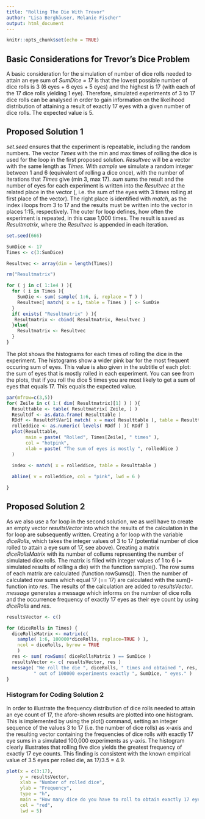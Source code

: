 ---
title: "Rolling The Die With Trevor"
author: "Lisa Berghäuser, Melanie Fischer"
output: html_document
---

```{r setup, include=FALSE}
knitr::opts_chunk$set(echo = TRUE)
```
## Basic Considerations for Trevor's Dice Problem
A basic consideration for the simulation of number of dice rolls needed to attain an eye sum of *SumDice = 17* is that the lowest possible number of dice rolls is 3 (6 eyes + 6 eyes + 5 eyes) and the highest is 17 (with each of the 17 dice rolls yielding 1 eye). Therefore, simulated experiments of 3 to 17 dice rolls can be analysed in order to gain information on the likelihood distribution of attaining a result of exactly 17 eyes with a given number of dice rolls. The expected value is 5. 

## Proposed Solution 1

*set.seed* ensures that the experiment is repeatable, including the random numbers. 
The vector *Times* with the min and max times of rolling the dice is used for the loop in the first proposed solution. *Resultvec* will be a vector with the same length as *Times*. With *sample* we simulate a random integer between 1 and 6 (equivalent of rolling a dice once), with the number of iterations that *Times* give (min 3, max 17). *sum* sums the result and the number of eyes for each experiment is written into the *Resultvec* at the related place in the vector (, i.e. the sum of the eyes with 3 times rolling at first place of the vector). The right place is identified with *match*, as the index i loops from 3 to 17 and the results must be written into the vector in places 1:15, respectively. The outer for loop defines, how often the experiment is repeated, in this case 1,000 times. The result is saved as *Resultmatrix*, where the *Resultvec* is appended in each iteration. 


```{r warning=FALSE}
set.seed(666)

SumDice <- 17
Times <- c(3:SumDice)

Resultvec <- array(dim = length(Times))

rm("Resultmatrix")

for ( j in c( 1:1e4 ) ){
  for ( i in Times ){
    SumDie <- sum( sample( 1:6, i, replace = T ) )
    Resultvec[ match( x = i, table = Times ) ] <- SumDie
  }
  if( exists( "Resultmatrix" ) ){
   Resultmatrix <- cbind( Resultmatrix, Resultvec )
  }else{
    Resultmatrix <- Resultvec
  }
}
```

The plot shows the histograms for each times of rolling the dice in the experiment. The histograms show a wider pink bar for the most frequent occuring sum of eyes. This value is also given in the subtitle of each plot: the sum of eyes that is mostly rolled in each experiment. You can see from the plots, that if you roll the dice 5 times you are most likely to get a sum of eyes that equals 17. This equals the expected value. 

```{r, echo=FALSE}

par(mfrow=c(3,5))
for( Zeile in c( 1:( dim( Resultmatrix)[1] ) ) ){
  Resulttable <- table( Resultmatrix[ Zeile, ] )
  Resultdf <- as.data.frame( Resulttable )
  RDdf <- Resultdf$Var1[ match( x = max( Resulttable ), table = Resulttable ) ]
  rolleddice <- as.numeric( levels( RDdf ) )[ RDdf ]
  plot(Resulttable,
       main = paste( "Rolled", Times[Zeile], " times" ), 
       col = "hotpink",
       xlab = paste( "The sum of eyes is mostly ", rolleddice )
  )
  
  index <- match( x = rolleddice, table = Resulttable )

  abline( v = rolleddice, col = "pink", lwd = 6 )

}

```

## Proposed Solution 2
As we also use a for loop in the second solution, we as well have to create an empty vector *resultsVector* into which the results of the calculation in the for loop are subsequently written.
Creating a for loop with the variable *diceRolls*, which takes the integer values of 3 to 17 (potential number of dice rolled to attain a eye sum of 17, see above).  Creating a matrix *diceRollsMatrix* with its number of collums representing the number of simulated dice rolls. The matrix is filled with integer values of 1 to 6 (= simulated results of rolling a die) with the function sample(). The row sums of each matrix are calculated (function rowSums()). Then the number of calculated row sums which equal 17 (== 17) are calculated with the sum()-function into *res*. The results of the calculation are added to *resultsVector*. *message* generates a message which informs on the number of dice rolls and the occurrence frequency of exactly 17 eyes as their eye count by using *diceRolls* and *res*.
```{r}
resultsVector <- c()

for (diceRolls in Times) { 
  diceRollsMatrix <- matrix(c(
    sample( 1:6, 100000*diceRolls, replace=TRUE ) ), 
    ncol = diceRolls, byrow = TRUE
    ) 
  res <- sum( rowSums( diceRollsMatrix ) == SumDice ) 
  resultsVector <- c( resultsVector, res )
  message( "We roll the die ", diceRolls, " times and obtained ", res, 
          " out of 100000 experiments exactly ", SumDice, " eyes." )
}

```


### Histogram for Coding Solution 2 

In order to illustrate the frequency distribution of dice rolls needed to attain an eye count of 17, the afore-shown results are plotted into one histogram. This is implemented by using the plot() command, setting an integer sequence of the values 3 to 17 (i.e. the number of dice rolls) as x-axis and the resulting vector containing the frequencies of dice rolls with exactly 17 eye sums in a simulated 100,000 experiments as y-axis. The histogram clearly illustrates that rolling five dice yields the greatest frequency of exactly 17 eye counts. This finding is consistent with the known empirical value of 3.5 eyes per rolled die, as 17/3.5 = 4.9.   

```{r Plot, echo = FALSE}
plot(x = c(3:17), 
     y = resultsVector, 
     xlab = "Number of rolled dice", 
     ylab = "Frequency", 
     type = "h", 
     main = "How many dice do you have to roll to obtain exactly 17 eyes?", 
     col = "red", 
     lwd = 5)

```
